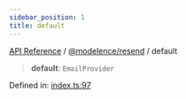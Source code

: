 ```yaml
---
sidebar_position: 1
title: default
---
```


[API Reference](/api-reference/@modelence/resend/variables/../../../index) / [@modelence/resend](/api-reference/@modelence/resend/variables/../index) / default

> **default**: `EmailProvider`

Defined in: [index.ts:97](https://github.com/modelence/modelence/blob/90c00c5f59ec5153021760e5dfd26d4c23d21fbd/packages/resend/src/index.ts#L97)

